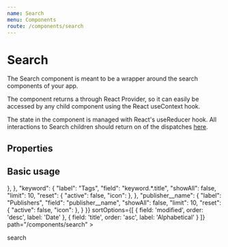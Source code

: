 ```yaml
---
name: Search
menu: Components
route: /components/search
---
```



# Search

The Search component is meant to be a wrapper around the search components of your app.

The component returns a through React Provider, so it can easily be accessed by any child component using the React useContext hook.

The state in the component is managed with React's useReducer hook. All interactions to Search children should return on of the dispatches [here](/services/search#reducers).

## Properties

<Props of={Search} />

## Basic usage

<Playground>
  <Search
    location={{}}
    searchEndpoint=""
    defaultFacets={{
      "theme": {
        "label": "Topics",
        "field": "theme.0.title",
        "showAll": false,
        "limit": 10,
        "reset": {
          "active": false,
          "icon": <span></span>
        },
      },
      "keyword": {
        "label": "Tags",
        "field": "keyword.*.title",
        "showAll": false,
        "limit": 10,
        "reset": {
          "active": false,
          "icon": <span></span>
        },
      },
      "publisher__name": {
        "label": "Publishers",
        "field": "publisher__name",
        "showAll": false,
        "limit": 10,
        "reset": {
          "active": false,
          "icon": <span></span>
        },
      }
    }}
    sortOptions={[
      {
        field: 'modified',
        order: 'desc',
        label: 'Date'
      },
      {
        field: 'title',
        order: 'asc',
        label: 'Alphabetical'
      }
    ]}
    path="/components/search"
  >
    <div>
      <p>search</p>
    </div>
  </Search>
</Playground>
